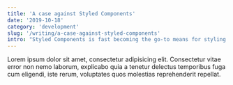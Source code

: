 ```yaml
---
title: 'A case against Styled Components'
date: '2019-10-18'
category: 'development'
slug: '/writing/a-case-against-styled-components'
intro: "Styled Components is fast becoming the go-to means for styling React websites and apps. What's wrong with it?"
---
```


Lorem ipsum dolor sit amet, consectetur adipisicing elit. Consectetur vitae error non nemo laborum, explicabo quia a tenetur delectus temporibus fuga cum eligendi, iste rerum, voluptates quos molestias reprehenderit repellat.
